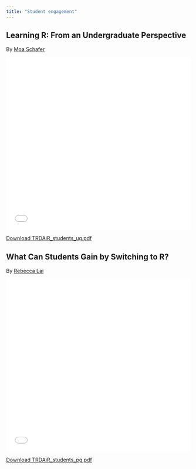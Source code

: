 ```yaml
---
title: "Student engagement" 
---
```




## Learning R: From an Undergraduate Perspective

By [Moa Schafer](https://twitter.com/moaschafer)

<embed src="files/TRDAiR_students_ug.pdf" width="100%" height="470px" />
[Download TRDAiR_students_ug.pdf](files/TRDAiR_students_ug.pdf)

## What Can Students Gain by Switching to R?

By [Rebecca Lai](http://rebeccajlai.github.io/mywebpage/)

<embed src="files/TRDAiR_students_pg.pdf" width="100%" height="470px" />
[Download TRDAiR_students_pg.pdf](files/TRDAiR_students_pg.pdf)
